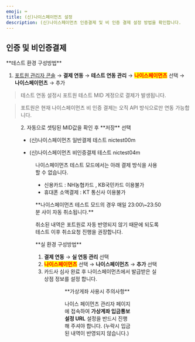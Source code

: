 ```yaml
---
emoji: ⌨
title: (신)나이스페이먼츠 설정
description: (신)나이스페이먼츠 인증결제 및 비 인증 결제 설정 방법을 확인합니다.
---
```





## 인증 및 비인증결제

<Tabs>
<Tab title="테스트 결제">
**테스트 환경 구성방법**

1. [포트원 관리자 콘솔](https://admin.portone.io/) → **결제 연동** → **테스트 연동 관리** → <mark style="color:red;">**나이스페이먼츠**</mark> 선택 → **나이스페이먼츠** → 추가

> 테스트 연동 설정시 포트원 테스트 MID 계정으로 결제가 발생됩니다.

> 포트원은 현재 나이스페이먼츠 비 인증 결제는 오직 API 방식으로만 연동 가능합니다.

<Figure
  src={image1}
  caption="결제 연동 → 테스트 연동 관리 → 나이스페이먼츠 선택 → 나이스페이먼츠→ 추가"
/>
2. 자동으로 셋팅된 MID값을 확인 후 **저장** 선택

- (신)나이스페이먼츠 일반결제 테스트 nictest00m

- (신)나이스페이먼츠 비인증결제 테스트 nictest04m

<Figure src={image2} caption="자동으로 셋팅된 MID값을 확인 후 저장 선택" />

나이스페이먼츠 테스트 모드에서는 아래 결제 방식을 사용할 수 없습니다.

- 신용카드 : NH농협카드 , KB국민카드 이용불가
- 휴대폰 소액결제 : KT 통신사 이용불가

<Hint style="info">
**나이스페이먼츠 테스트 모드의 경우 매일 23:00\~23:50분 사이 자동 취소됩니다.**

취소된 내역은 포트원로 자동 반영되지 않기 때문에 되도록 테스트 이후 취소요청 진행을 권장합니다.

</Hint>

</Tab>

<Tab title="실 결제">
**실 환경 구성방법**

1. **결제 연동** → **실 연동 관리** 선택
2. <mark style="color:red;">**나이스페이먼츠**</mark> 선택 → **나이스페이먼츠** →
   **추가** 선택
3. 카드사 심사 완료 후 나이스페이먼츠에서 발급받은 실 상점 정보를 설정 합니다.

<Figure src={image3} caption="실 연동 -> (신)나이스페이먼츠 추가" />

<Figure
  src={image4}
  caption="카드사 심사 완료 후 나이스페이먼츠에서 발급받은 실 상점 정보 설정"
/>

<Hint style="info">
**가상게좌 사용시 주의사항**

나이스 페이먼츠 관리자 페이지에 접속하여 **가상계좌 입금통보설정 URL** 설정을 반드시 진행해 주셔야 합니다. (누락시 입금된 내역이 반영되지 않습니다.)

</Hint>

</Tab>
</Tabs>
